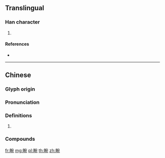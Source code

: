 {{character info/new}}
==Translingual==

===Han character===
{{Han char|rn=102|rad=田|as=08|sn=13|four=63012|canj=WJNU|ids=⿰田宛}}

# {{defn|Han|sort=田08}}

====References====
* {{Han ref|kx=0765.040|dkj=21894|dj=1176.040|hdz=42549.010|uh=7579|ud=30073|bh=DEC4|bd=57028}}

----

==Chinese==
{{zh-forms}}

===Glyph origin===
{{Han etym}}

===Pronunciation===
{{zh-pron
|m=wǎn
|c=jyun2
|mc=y
|oc=y
|cat=
}}

===Definitions===
{{zh-hanzi}}

# {{rfdef|zh}}

===Compounds===
{{su#bst:zh-der/new|p=wǎn}}

[[fr:畹]]
[[mg:畹]]
[[pl:畹]]
[[th:畹]]
[[zh:畹]]